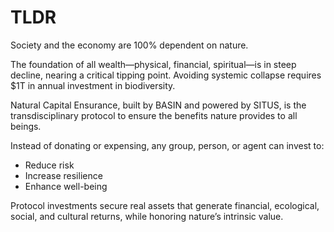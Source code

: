 # TLDR

Society and the economy are 100% dependent on nature.

The foundation of all wealth—physical, financial, spiritual—is in steep decline, nearing a critical tipping point. Avoiding systemic collapse requires $1T in annual investment in biodiversity.

Natural Capital Ensurance, built by BASIN and powered by SITUS, is the transdisciplinary protocol to ensure the benefits nature provides to all beings.

Instead of donating or expensing, any group, person, or agent can invest to:
- Reduce risk
- Increase resilience
- Enhance well-being

Protocol investments secure real assets that generate financial, ecological, social, and cultural returns, while honoring nature’s intrinsic value.